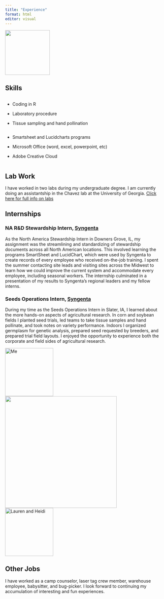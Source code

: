 ---
title: "Experience"
format: html
editor: visual
---

::: column-margin
![](Images_files%5Ctallcorn.jpg){width="145"}
:::

## Skills

::: {layout-ncol="2"}
::: column
-   Coding in R

-   Laboratory procedure

-   Tissue sampling and hand pollination
:::

::: column
-   Smartsheet and Lucidcharts programs

-   Microsoft Office (word, excel, powerpoint, etc)

-   Adobe Creative Cloud
:::
:::

## Lab Work

I have worked in two labs during my undergraduate degree. I am currently doing an assistantship in the Chavez lab at the University of Georgia. [Click here for full info on labs](Education.qmd#Labs)

## Internships

### NA R&D Stewardship Intern, [Syngenta](https://www.syngenta.com/en)

As the North America Stewardship Intern in Downers Grove, IL, my assignment was the streamlining and standardizing of stewardship documents across all North American locations. This involved learning the programs SmartSheet and LucidChart, which were used by Syngenta to create records of every employee who received on-the-job training. I spent the summer contacting site leads and visiting sites across the Midwest to learn how we could improve the current system and accommodate every employee, including seasonal workers. The internship culminated in a presentation of my results to Syngenta's regional leaders and my fellow interns.

### Seeds Operations Intern, [Syngenta](https://www.syngenta.com/en)

During my time as the Seeds Operations Intern in Slater, IA, I learned about the more hands-on aspects of agricultural research. In corn and soybean fields I planted seed trials, led teams to take tissue samples and hand pollinate, and took notes on variety performance. Indoors I organized germplasm for genetic analysis, prepared seed requested by breeders, and prepared trial field layouts. I enjoyed the opportunity to experience both the corporate and field sides of agricultural research.

::: {layout-nrow="3"}
![Me](Images_files%5Cme_cutting_soybeans.jpg){width="156"} ![](Images_files%5Ccorn_field2.jpg){width="362"} ![Lauren and Heidi](Images_files%5CLauren_and_Heidi.jpg){width="156"}
:::

## Other Jobs

I have worked as a camp counselor, laser tag crew member, warehouse employee, babysitter, and bug-picker. I look forward to continuing my accumulation of interesting and fun experiences.
